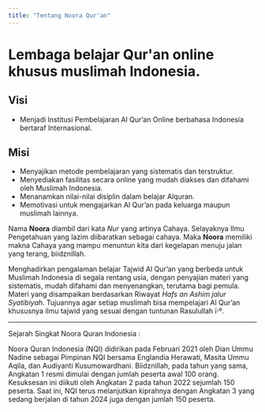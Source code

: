 ```yaml
---
title: "Tentang Noora Qur'an"
---
```


# Lembaga belajar Qur'an online khusus muslimah Indonesia.

## Visi

-   Menjadi Institusi Pembelajaran Al Qur’an Online berbahasa Indonesia bertaraf Internasional.

## Misi

-   Menyajikan metode pembelajaran yang sistematis dan terstruktur.
-   Menyediakan fasilitas secara online yang mudah diakses dan difahami oleh Muslimah Indonesia.
-   Menanamkan nilai-nilai disiplin dalam belajar Alquran.
-   Memotivasi untuk mengajarkan Al Qur’an pada keluarga maupun muslimah lainnya.

Nama **Noora** diambil dari kata _Nur_ yang artinya Cahaya. Selayaknya Ilmu Pengetahuan yang lazim diibaratkan sebagai cahaya. Maka **Noora** memiliki makna Cahaya yang mampu menuntun kita dari kegelapan menuju jalan yang terang, biidznillah.

Menghadirkan pengalaman belajar Tajwid Al Qur’an yang berbeda untuk Muslimah Indonesia di segala rentang usia, dengan penyajian materi yang sistematis, mudah difahami dan menyenangkan, terutama bagi pemula. Materi yang disampaikan berdasarkan Riwayat _Hafs an Ashim jalur Syatibiyah_. Tujuannya agar setiap muslimah bisa mempelajari Al Qur’an khususnya ilmu tajwid yang sesuai dengan tuntunan Rasulullah ï·º.

---

Sejarah Singkat Noora Quran Indonesia :

Noora Quran Indonesia (NQI) didirikan pada Februari 2021 oleh Dian Ummu Nadine sebagai Pimpinan NQI bersama Englandia Herawati, Masita Ummu Aqila, dan Audiyanti Kusumowardhani. Biidznillah, pada tahun yang sama, Angkatan 1 resmi dimulai dengan jumlah peserta awal 100 orang. Kesuksesan ini diikuti oleh Angkatan 2 pada tahun 2022 sejumlah 150 peserta. Saat ini, NQI terus melanjutkan kiprahnya dengan Angkatan 3 yang sedang berjalan di tahun 2024 juga dengan jumlah 150 peserta.
